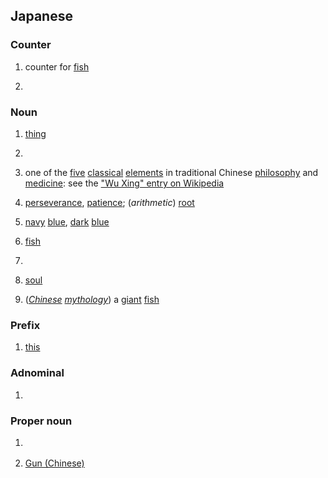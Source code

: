 {{also|ごん}}
==Japanese==

===Counter===
{{ja-pos|counter}}

# {{ja-def|喉}} counter for [[fish]]
# {{ja-def|献}}

===Noun===
{{ja-noun}}

# {{ja-def|事}} [[thing]]
# {{ja-def|坤}}
# {{ja-def|金}} one of the [[five]] [[classical]] [[elements]] in traditional Chinese [[philosophy]] and [[medicine]]: see the [[w:Wu Xing|"Wu Xing" entry on Wikipedia]]
# {{ja-def|根}} [[perseverance]], [[patience]]; (''arithmetic'') [[root]]
# {{ja-def|紺}} [[navy]] [[blue]], [[dark]] [[blue]]
# {{ja-def|喉}} [[fish]]
# {{ja-def|献}}
# {{ja-def|魂}} [[soul]]
# {{ja-def|鯤}} (''[[Chinese]] [[mythology]]'') a [[giant]] [[fish]]

===Prefix===
{{ja-pos|prefix}}

# {{ja-def|今}} [[this]]

===Adnominal===
{{ja-pos|adnominal}}

# {{alternative form of|ja|この|tr=kono}}

===Proper noun===
{{ja-pos|proper}}

# {{ja-def|今}} {{surname|ja}}
# {{ja-def|鯀}} [[w:Gun (Chinese)|Gun (Chinese)]]